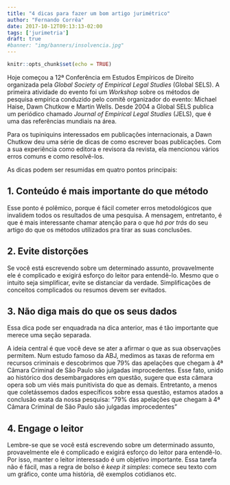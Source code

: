 ```yaml
---
title: "4 dicas para fazer um bom artigo jurimétrico"
author: "Fernando Corrêa"
date: 2017-10-12T09:13:13-02:00
tags: ['jurimetria']
draft: true
#banner: "img/banners/insolvencia.jpg"
---
```


```r
knitr::opts_chunk$set(echo = TRUE)
```

Hoje começou a 12ª Conferência em Estudos Empíricos de Direito organizada pela _Global Society of Empirical Legal Studies_ (Global SELS). A primeira atividade do evento foi um _Workshop_ sobre os métodos de pesquisa empírica conduzido pelo comitê organizador do evento: Michael Haise, Dawn Chutkow e Martin Wells. Desde 2004 a Global SELS publica um periódico chamado _Journal of Empirical Legal Studies_ (JELS), que é uma das referências mundiais na área.

Para os tupiniquins interessados em publicações internacionais, a Dawn Chutkow deu uma série de dicas de como escrever boas publicações. Com a sua experiência como editora e revisora da revista, ela mencionou vários erros comuns e como resolvê-los.

As dicas podem ser resumidas em quatro pontos principais:

## 1. Conteúdo é mais importante do que método

Esse ponto é polêmico, porque é fácil cometer erros metodológicos que invalidem todos os resultados de uma pesquisa. A mensagem, entretanto, é que é mais interessante chamar atenção para o que _há por trás_ do seu artigo do que os métodos utilizados pra tirar as suas conclusões. 

## 2. Evite distorções

Se você está escrevendo sobre um determinado assunto, provavelmente ele é complicado e exigirá esforço do leitor para entendê-lo. Mesmo que o intuito seja simplificar, evite se distanciar da verdade. Simplificações de conceitos complicados ou resumos devem ser evitados.

## 3. Não diga mais do que os seus dados

Essa dica pode ser enquadrada na dica anterior, mas é tão importante que merece uma seção separada.

A ideia central é que você deve se ater a afirmar o que as sua observações permitem. Num estudo famoso da ABJ, medimos as taxas de reforma em recursos criminais e descobrimos que 79% das apelações que chegam à 4ª Câmara Criminal de São Paulo são julgadas improcedentes. Esse fato, unido ao histórico dos desembargadores em questão, sugere que esta câmara opera sob um viés mais punitivista do que as demais. Entretanto, a menos que coletássemos dados específicos sobre essa questão, estamos atados a conclusão exata da nossa pesquisa: "79% das apelações que chegam à 4ª Câmara Criminal de São Paulo são julgadas improcedentes"

## 4. Engage o leitor

Lembre-se que se você está escrevendo sobre um determinado assunto, provavelmente ele é complicado e exigirá esforço do leitor para entendê-lo. Por isso, manter o leitor interessado é um objetivo importante. Essa tarefa não é fácil, mas a regra de bolso é _keep it simples_: comece seu texto com um gráfico, conte uma história, dê exemplos cotidianos etc.
